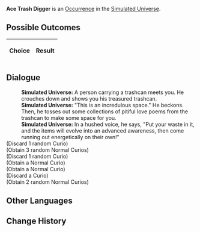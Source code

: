 {{Simulated Universe Event Infobox
|title         = Ace Trash Digger
|image         = Random Event Normal.png
|type          =
|domains_su    = Occurrence
|domains_ext   = Occurrence
|domains_swarm = 
|domains_gng   = 
|requirements  =
|prev          = 
|next          = 
|indexRewards  =
|characters    = 
}}
'''Ace Trash Digger''' is an [[Simulated Universe/Occurrence|Occurrence]] in the [[Simulated Universe]].

==Possible Outcomes==
{| class="article-table"
!Choice
!Result

|}

<!--
==Gameplay Notes==

-->
==Dialogue==
{{Dialogue Start}}
:'''Simulated Universe:''' A person carrying a trashcan meets you. He crouches down and shows you his treasured trashcan.
:'''Simulated Universe:''' "This is an incredulous space." He beckons. Then, he tosses out some collections of pitiful love poems from the trashcan to make some space for you.
:'''Simulated Universe:''' In a hushed voice, he says, "Put your waste in it, and the items will evolve into an advanced awareness, then come running out energetically on their own!"
;(Discard 1 random Curio)
;(Obtain 3 random Normal Curios)
;(Discard 1 random Curio)
;(Obtain a Normal Curio)
;(Obtain a Normal Curio)
;(Discard a Curio)
;(Obtain 2 random Normal Curios)
{{Dialogue End}}

==Other Languages==
{{Other Languages
|en   = Ace Trash Digger
|zhs  = 掏垃圾桶大师
|zht  = 掏垃圾桶大師
|ja   = ゴミ{{Rubi|箱|ばこ}}あさりの{{Rubi|達人|たつじん}}
|ko   = 쓰레기통 털기 마스터
|es   = Gran rebuscador de la basura
|fr   = L'as du fouillage de poubelles
|ru   = Первоклассный мусорщик
|th   = ปรมาจารย์การคุ้ยถังขยะ
|vi   = Trùm Lục Thùng Rác
|de   = Meisterhafter Müllsammler
|id   = Ahli Penggali Sampah
|pt   = Catador de Lixo Primoroso
}}

==Change History==
{{Change History|1.3}}
